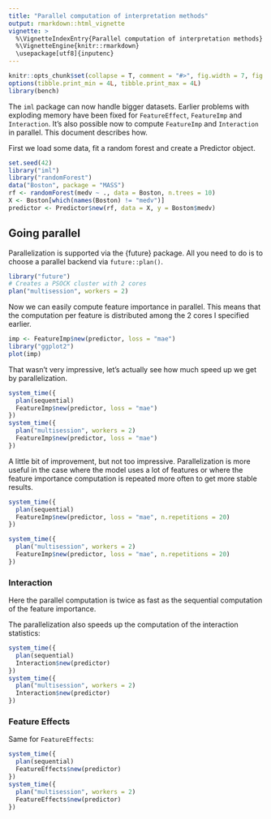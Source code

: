 ```yaml
---
title: "Parallel computation of interpretation methods"
output: rmarkdown::html_vignette
vignette: >
  %\VignetteIndexEntry{Parallel computation of interpretation methods}
  %\VignetteEngine{knitr::rmarkdown}
  \usepackage[utf8]{inputenc}
---
```

  
```r
knitr::opts_chunk$set(collapse = T, comment = "#>", fig.width = 7, fig.height = 7, fig.align = "center")
options(tibble.print_min = 4L, tibble.print_max = 4L)
library(bench)
```

The `iml` package can now handle bigger datasets. 
Earlier problems with exploding memory have been fixed for `FeatureEffect`, `FeatureImp` and `Interaction`.
It's also possible now to compute `FeatureImp` and `Interaction` in parallel.
This document describes how.

First we load some data, fit a random forest and create a Predictor object.

```r
set.seed(42)
library("iml")
library("randomForest")
data("Boston", package = "MASS")
rf <- randomForest(medv ~ ., data = Boston, n.trees = 10)
X <- Boston[which(names(Boston) != "medv")]
predictor <- Predictor$new(rf, data = X, y = Boston$medv)
```

## Going parallel

Parallelization is supported via the {future} package.
All you need to do is to choose a parallel backend via `future::plan()`.

```r
library("future")
# Creates a PSOCK cluster with 2 cores
plan("multisession", workers = 2)
```

Now we can easily compute feature importance in parallel. This means that the computation per feature is distributed among the 2 cores I specified earlier.

```r
imp <- FeatureImp$new(predictor, loss = "mae")
library("ggplot2")
plot(imp)
```

That wasn't very impressive, let's actually see how much speed up we get by parallelization.

```r
system_time({
  plan(sequential)
  FeatureImp$new(predictor, loss = "mae")
})
system_time({
  plan("multisession", workers = 2)
  FeatureImp$new(predictor, loss = "mae")
})
```

A little bit of improvement, but not too impressive.
Parallelization is more useful in the case where the model uses a lot of features or where the feature importance computation is repeated more often to get more stable results.

```r
system_time({
  plan(sequential)
  FeatureImp$new(predictor, loss = "mae", n.repetitions = 20)
})

system_time({
  plan("multisession", workers = 2)
  FeatureImp$new(predictor, loss = "mae", n.repetitions = 20)
})
```

### Interaction

Here the parallel computation is twice as fast as the sequential computation of the feature importance.

The parallelization also speeds up the computation of the interaction statistics:

```r
system_time({
  plan(sequential)
  Interaction$new(predictor)
})
system_time({
  plan("multisession", workers = 2)
  Interaction$new(predictor)
})
```

### Feature Effects

Same for `FeatureEffects`:

```r
system_time({
  plan(sequential)
  FeatureEffects$new(predictor)
})
system_time({
  plan("multisession", workers = 2)
  FeatureEffects$new(predictor)
})
```
